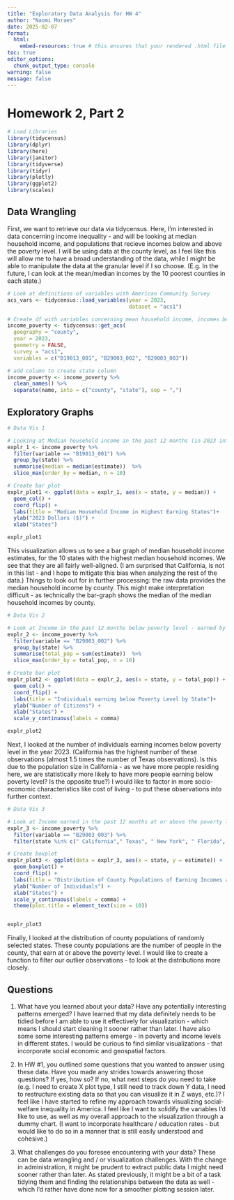 ```yaml
---
title: "Exploratory Data Analysis for HW 4"
author: "Naomi Moraes"
date: 2025-02-07
format:
  html:
    embed-resources: true # this ensures that your rendered .html file is self-contained, so we (your instructors) can open it and view all your work
toc: true
editor_options: 
  chunk_output_type: console
warning: false
message: false
---
```


# Homework 2, Part 2

```r
# Load Libraries
library(tidycensus)
library(dplyr)
library(here)
library(janitor)
library(tidyverse)
library(tidyr)
library(plotly)
library(ggplot2)
library(scales)
```

## Data Wrangling

First, we want to retrieve our data via tidycensus. Here, I'm interested in data concerning income inequality - and will be looking at median household income, and populations that recieve incomes below and above the poverty level. I will be using data at the county level, as I feel like this will allow me to have a broad understanding of the data, while I might be able to manipulate the data at the granular level if I so choose. (E.g. In the future, I can look at the mean/median incomes by the 10 poorest counties in each state.)

```r
# Look at definitions of variables with American Community Survey
acs_vars <- tidycensus::load_variables(year = 2023,
                                       dataset = "acs1")

# Create df with variables concerning mean household income, incomes below and above poverty level
income_poverty <- tidycensus::get_acs(
  geography = "county",
  year = 2023,
  geometry = FALSE,
  survey = "acs1",
  variables = c("B19013_001", "B29003_002", "B29003_003"))

# add column to create state column
income_poverty <- income_poverty %>%
  clean_names() %>%
  separate(name, into = c("county", "state"), sep = ",")
```

## Exploratory Graphs

```r
# Data Vis 1

# Looking at Median household income in the past 12 months (in 2023 inflation-adjusted dollars)
explr_1 <- income_poverty %>%
  filter(variable == "B19013_001") %>%
  group_by(state) %>%
  summarise(median = median(estimate))  %>% 
  slice_max(order_by = median, n = 10)

# Create bar plot
explr_plot1 <- ggplot(data = explr_1, aes(x = state, y = median)) +
  geom_col() +
  coord_flip() +
  labs(title = "Median Household Income in Highest Earning States")+
  ylab("2023 Dollars ($)") +
  xlab("States")

explr_plot1
```

This visualization allows us to see a bar graph of median household income estimates, for the 10 states with the highest median household incomes. We see that they are all fairly well-aligned. (I am surprised that California, is not in this list - and I hope to mitigate this bias when analyzing the rest of the data.) Things to look out for in further processing: the raw data provides the median household income by county. This might make interpretation difficult - as technically the bar-graph shows the median of the median household incomes by county.

```r
# Data Vis 2

# Look at Income in the past 12 months below poverty level - earned by individuals
explr_2 <- income_poverty %>%
  filter(variable == "B29003_002") %>%
  group_by(state) %>%
  summarise(total_pop = sum(estimate))  %>% 
  slice_max(order_by = total_pop, n = 10)

# Create bar plot
explr_plot2 <- ggplot(data = explr_2, aes(x = state, y = total_pop)) +
  geom_col() +
  coord_flip() +
  labs(title = "Individuals earning below Poverty Level by State")+
  ylab("Number of Citizens") +
  xlab("States") +
  scale_y_continuous(labels = comma)

explr_plot2
```

Next, I looked at the number of individuals earning incomes below poverty level in the year 2023. (California has the highest number of these observations (almost 1.5 times the number of Texas observations). Is this due to the population size in California - as we have more people residing here, we are statistically more likely to have more people earning below poverty level? Is the opposite true?) I would like to factor in more socio-economic characteristics like cost of living - to put these observations into further context.

```r
# Data Vis 3

# Look at Income earned in the past 12 months at or above the poverty level, at the county population level, by state
explr_3 <- income_poverty %>%
  filter(variable == "B29003_003") %>%
  filter(state %in% c(" California"," Texas", " New York", " Florida", " Kentucky", " Ohio", " Michigan", " Missouri"))

# Create boxplot
explr_plot3 <- ggplot(data = explr_3, aes(x = state, y = estimate)) +
  geom_boxplot() +
  coord_flip() +
  labs(title = "Distribution of County Populations of Earning Incomes above Poverty Level")+
  ylab("Number of Individuals") +
  xlab("States") + 
  scale_y_continuous(labels = comma) +
  theme(plot.title = element_text(size = 10))


explr_plot3
```

Finally, I looked at the distribution of county populations of randomly selected states. These county populations are the number of people in the county, that earn at or above the poverty level. I would like to create a function to filter our outlier observations - to look at the distributions more closely.

## Questions

1. What have you learned about your data? Have any potentially interesting patterns emerged?
    I have learned that my data definitely needs to be tidied before I am able to use it effectively for visualization - which means I should start cleaning it sooner rather than later. I have also some some interesting patterns emerge - in poverty and income levels in different states. I would be curious to find similar visualizations - that incorporate social economic and geospatial factors.  

2. In HW #1, you outlined some questions that you wanted to answer using these data. Have you made any strides towards answering those questions? If yes, how so? If no, what next steps do you need to take (e.g. I need to create X plot type, I still need to track down Y data, I need to restructure existing data so that you can visualize it in Z ways, etc.)?
    I feel like I have started to refine my approach towards visualizing social-welfare inequality in America. I feel like I want to solidify the variables I'd like to use, as well as my overall approach to the visualization through a dummy chart. (I want to incorporate healthcare / education rates - but would like to do so in a manner that is still easily understood and cohesive.)

3. What challenges do you foresee encountering with your data? These can be data wrangling and / or visualization challenges.
    With the change in administration, it might be prudent to extract public data I might need sooner rather than later. As stated previously, it might be a bit of a task tidying them and finding the relationships between the data as well - which I'd rather have done now for a smoother plotting session later.

